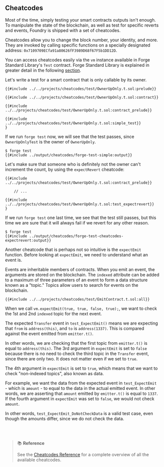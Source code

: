 ## Cheatcodes

Most of the time, simply testing your smart contracts outputs isn't enough. To manipulate the state of the blockchain, as well as test for specific reverts and events, Foundry is shipped with a set of cheatcodes.

Cheatcodes allow you to change the block number, your identity, and more. They are invoked by calling specific functions on a specially designated address: `0x7109709ECfa91a80626fF3989D68f67F5b1DD12D`.

You can access cheatcodes easily via the `vm` instance available in Forge Standard Library's `Test` contract. Forge Standard Library is explained in greater detail in the following [section](/forge/tests/forge-std).

Let's write a test for a smart contract that is only callable by its owner.

```solidity
{{#include ../../projects/cheatcodes/test/OwnerUpOnly.t.sol:prelude}}

{{#include ../../projects/cheatcodes/test/OwnerUpOnly.t.sol:contract}}

{{#include ../../projects/cheatcodes/test/OwnerUpOnly.t.sol:contract_prelude}}

{{#include ../../projects/cheatcodes/test/OwnerUpOnly.t.sol:simple_test}}
}
```

If we run `forge test` now, we will see that the test passes, since `OwnerUpOnlyTest` is the owner of `OwnerUpOnly`.

```ignore
$ forge test
{{#include ../output/cheatcodes/forge-test-simple:output}}
```

Let's make sure that someone who is definitely not the owner can't increment the count, by using the `expectRevert` cheatcode:

```solidity
{{#include ../../projects/cheatcodes/test/OwnerUpOnly.t.sol:contract_prelude}}

    // ...

{{#include ../../projects/cheatcodes/test/OwnerUpOnly.t.sol:test_expectrevert}}
}
```

If we run `forge test` one last time, we see that the test still passes, but this time we are sure that it will always fail if we revert for any other reason.

```ignore
$ forge test
{{#include ../output/cheatcodes/forge-test-cheatcodes-expectrevert:output}}
```

Another cheatcode that is perhaps not so intuitive is the `expectEmit` function. Before looking at `expectEmit`, we need to understand what an event is.

Events are inheritable members of contracts. When you emit an event, the arguments are stored on the blockchain. The `indexed` attribute can be added to a maximum of three parameters of an event to form a data structure known as a "topic." Topics allow users to search for events on the blockchain.

```solidity
{{#include ../../projects/cheatcodes/test/EmitContract.t.sol:all}}
```

When we call `vm.expectEmit(true, true, false, true);`, we want to check the 1st and 2nd `indexed` topic for the next event.

The expected `Transfer` event in `test_ExpectEmit()` means we are expecting that `from` is `address(this)`, and `to` is `address(1337)`. This is compared against the event emitted from `emitter.t()`.

In other words, we are checking that the first topic from `emitter.t()` is equal to `address(this)`. The 3rd argument in `expectEmit` is set to `false` because there is no need to check the third topic in the `Transfer` event, since there are only two. It does not matter even if we set to `true`.

The 4th argument in `expectEmit` is set to `true`, which means that we want to check "non-indexed topics", also known as data.

For example, we want the data from the expected event in `test_ExpectEmit` - which is `amount` - to equal to the data in the actual emitted event. In other words, we are asserting that `amount` emitted by `emitter.t()` is equal to `1337`. If the fourth argument in `expectEmit` was set to `false`, we would not check `amount`.

In other words, `test_ExpectEmit_DoNotCheckData` is a valid test case, even though the amounts differ, since we do not check the data.

<br></br>

> 📚 **Reference**
>
> See the [Cheatcodes Reference](#TODO) for a complete overview of all the available cheatcodes.
